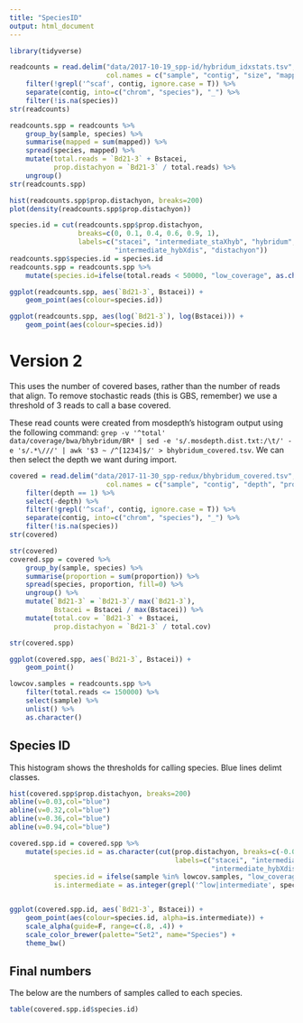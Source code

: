 ```yaml
---
title: "SpeciesID"
output: html_document
---
```


```r
library(tidyverse)
```
```r
readcounts = read.delim("data/2017-10-19_spp-id/hybridum_idxstats.tsv",
                        col.names = c("sample", "contig", "size", "mapped", "unmapped")) %>%
    filter(!grepl('^scaf', contig, ignore.case = T)) %>% 
    separate(contig, into=c("chrom", "species"), "_") %>% 
    filter(!is.na(species))
str(readcounts)
```

```r
readcounts.spp = readcounts %>% 
    group_by(sample, species) %>% 
    summarise(mapped = sum(mapped)) %>% 
    spread(species, mapped) %>%
    mutate(total.reads = `Bd21-3` + Bstacei,
           prop.distachyon = `Bd21-3` / total.reads) %>% 
    ungroup()
str(readcounts.spp)
```

```r
hist(readcounts.spp$prop.distachyon, breaks=200)
plot(density(readcounts.spp$prop.distachyon))
```

```r
species.id = cut(readcounts.spp$prop.distachyon,
                 breaks=c(0, 0.1, 0.4, 0.6, 0.9, 1),
                 labels=c("stacei", "intermediate_staXhyb", "hybridum",
                          "intermediate_hybXdis", "distachyon"))
readcounts.spp$species.id = species.id
readcounts.spp = readcounts.spp %>% 
    mutate(species.id=ifelse(total.reads < 50000, "low_coverage", as.character(species.id)))
```

```r
ggplot(readcounts.spp, aes(`Bd21-3`, Bstacei)) +
    geom_point(aes(colour=species.id))

ggplot(readcounts.spp, aes(log(`Bd21-3`), log(Bstacei))) +
    geom_point(aes(colour=species.id))
```

# Version 2

This uses the number of covered bases, rather than the number of reads that align. To remove stochastic reads (this is GBS, remember) we use a threshold of 3 reads to call a base covered.

These read counts were created from mosdepth's histogram output using the following command: `grep -v '^total' data/coverage/bwa/bhybridum/BR* | sed -e 's/.mosdepth.dist.txt:/\t/' -e 's/.*\///' | awk '$3 ~ /^[1234]$/' > bhybridum_covered.tsv`. We can then select the depth we want during import.

```r
covered = read.delim("data/2017-11-30_spp-redux/bhybridum_covered.tsv",
                        col.names = c("sample", "contig", "depth", "proportion")) %>%
    filter(depth == 1) %>% 
    select(-depth) %>%
    filter(!grepl('^scaf', contig, ignore.case = T)) %>% 
    separate(contig, into=c("chrom", "species"), "_") %>% 
    filter(!is.na(species))
str(covered)
```

```r
str(covered)
covered.spp = covered %>% 
    group_by(sample, species) %>% 
    summarise(proportion = sum(proportion)) %>% 
    spread(species, proportion, fill=0) %>%
    ungroup() %>% 
    mutate(`Bd21-3` = `Bd21-3`/ max(`Bd21-3`),
           Bstacei = Bstacei / max(Bstacei)) %>%
    mutate(total.cov = `Bd21-3` + Bstacei,
           prop.distachyon = `Bd21-3` / total.cov)

str(covered.spp)
```

```r
ggplot(covered.spp, aes(`Bd21-3`, Bstacei)) +
    geom_point()
```

```r
lowcov.samples = readcounts.spp %>% 
    filter(total.reads <= 150000) %>% 
    select(sample) %>% 
    unlist() %>% 
    as.character()
```


## Species ID

This histogram shows the thresholds for calling species. Blue lines delimt classes.

```r
hist(covered.spp$prop.distachyon, breaks=200)
abline(v=0.03,col="blue")
abline(v=0.32,col="blue")
abline(v=0.36,col="blue")
abline(v=0.94,col="blue")
```

```r

covered.spp.id = covered.spp %>% 
    mutate(species.id = as.character(cut(prop.distachyon, breaks=c(-0.01, 0.03, 0.32, 0.36, 0.94, 1.01),
                                         labels=c("stacei", "intermediate_staXhyb", "hybridum",
                                                  "intermediate_hybXdis", "distachyon"))),
           species.id = ifelse(sample %in% lowcov.samples, "low_coverage", species.id),
           is.intermediate = as.integer(grepl('^low|intermediate', species.id, perl=T)))


ggplot(covered.spp.id, aes(`Bd21-3`, Bstacei)) +
    geom_point(aes(colour=species.id, alpha=is.intermediate)) +
    scale_alpha(guide=F, range=c(.8, .4)) +
    scale_color_brewer(palette="Set2", name="Species") +
    theme_bw()


```

## Final numbers
The below are the numbers of samples called to each species.

```r
table(covered.spp.id$species.id)
```